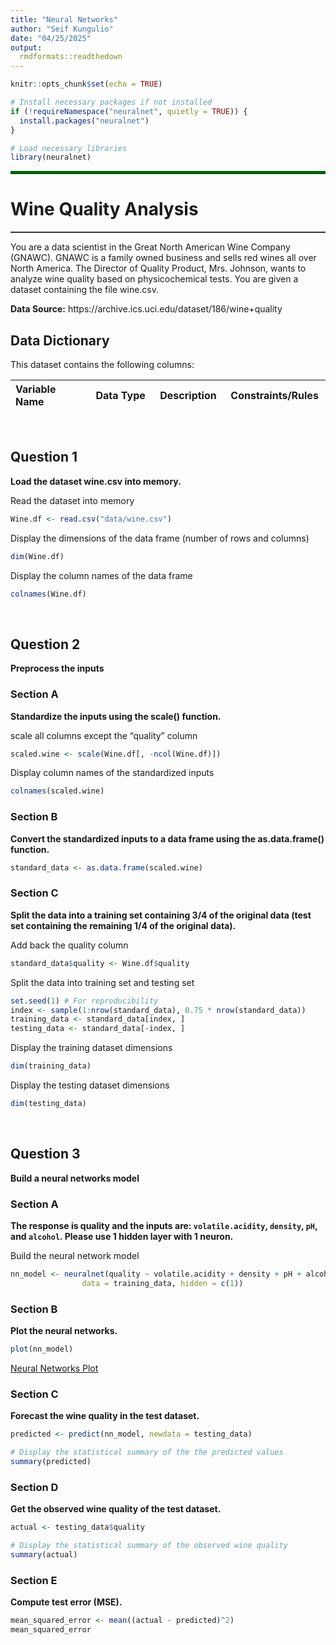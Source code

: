 ```yaml
---
title: "Neural Networks"
author: "Seif Kungulio"
date: "04/25/2025"
output:
  rmdformats::readthedown
---
```


```r
knitr::opts_chunk$set(echo = TRUE)

# Install necessary packages if not installed
if (!requireNamespace("neuralnet", quietly = TRUE)) {
  install.packages("neuralnet")
}

# Load necessary libraries
library(neuralnet)
```

<hr style="height:5px; border:none; color:#006000; background-color:#006000;" />


# **Wine Quality Analysis**
<hr style="height:2px; border:none; color:#333; background-color:#333;" />

You are a data scientist in the Great North American Wine Company (GNAWC). GNAWC is a family owned business and sells red wines all over North America. The Director of Quality Product, Mrs. Johnson, wants to analyze wine quality based on physicochemical tests. You are given a dataset containing the file wine.csv.

**Data Source:** https://archive.ics.uci.edu/dataset/186/wine+quality

## **Data Dictionary**
This dataset contains the following columns:

| **Variable Name** | **Data Type** | **Description** | **Constraints/Rules** |
|:------------------|:--------------|:----------------|:----------------------|



<br>

## **Question 1**
**Load the dataset wine.csv into memory.**

Read the dataset into memory
```r
Wine.df <- read.csv("data/wine.csv")
```

Display the dimensions of the data frame (number of rows and columns)
```r
dim(Wine.df)
```

Display the column names of the data frame
```r
colnames(Wine.df)
```

<br>

## **Question 2**
**Preprocess the inputs**

### **Section A**
**Standardize the inputs using the scale() function.**

scale all columns except the "quality" column
```r
scaled.wine <- scale(Wine.df[, -ncol(Wine.df)])
```

Display column names of the standardized inputs
```r
colnames(scaled.wine)
```

### **Section B**
**Convert the standardized inputs to a data frame using the as.data.frame() function.**
```r
standard_data <- as.data.frame(scaled.wine)
```

### **Section C**
**Split the data into a training set containing 3/4 of the original data (test set containing the remaining 1/4 of the original data).**

Add back the quality column
```r
standard_data$quality <- Wine.df$quality
```

Split the data into training set and testing set
```r
set.seed(1) # For reproducibility
index <- sample(1:nrow(standard_data), 0.75 * nrow(standard_data))
training_data <- standard_data[index, ]
testing_data <- standard_data[-index, ]
```

Display the training dataset dimensions
```r
dim(training_data)
```

Display the testing dataset dimensions
```r
dim(testing_data)
```


<br>

## **Question 3**
**Build a neural networks model**

### **Section A**
**The response is quality and the inputs are: `volatile.acidity`, `density`, `pH`, and `alcohol`. Please use 1 hidden layer with 1 neuron.**

Build the neural network model
```r
nn_model <- neuralnet(quality ~ volatile.acidity + density + pH + alcohol,
                data = training_data, hidden = c(1))
```

### **Section B**
**Plot the neural networks.**

```r
plot(nn_model)
```
<a href="https://rpubs.com/shkungulio/neural_plot" target="_blank">Neural Networks Plot</a>

### **Section C**
**Forecast the wine quality in the test dataset.**
```r
predicted <- predict(nn_model, newdata = testing_data)

# Display the statistical summary of the the predicted values
summary(predicted)
```

### **Section D**
**Get the observed wine quality of the test dataset.**
```r
actual <- testing_data$quality

# Display the statistical summary of the observed wine quality
summary(actual)
```

### **Section E**
**Compute test error (MSE).**
```r
mean_squared_error <- mean((actual - predicted)^2)
mean_squared_error
```

